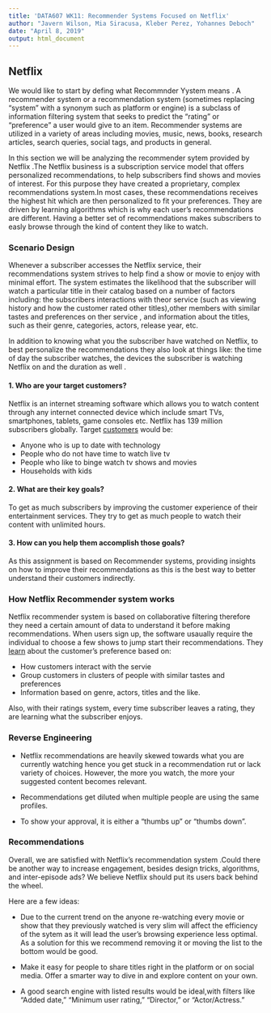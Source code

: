 ---
title: 'DATA607 WK11: Recommender Systems Focused on Netflix'
author: "Javern Wilson, Mia Siracusa, Kleber Perez, Yohannes Deboch"
date: "April 8, 2019"
output: html_document
---

## Netflix <br/>

We would like to start by defing what Recommnder Yystem means . A recommender system or a recommendation system (sometimes replacing "system" with a synonym such as platform or engine) is a subclass of information filtering system that seeks to predict the "rating" or "preference" a user would give to an item. Recommender systems are utilized in a variety of areas including movies, music, news, books, research articles, search queries, social tags, and products in general. 

In this section we will be analyzing the recommender sytem  provided by Netflix .The Netflix  business is a subscription service model that offers personalized recommendations, to help subscribers find shows and movies of interest. For this purpose they have created a proprietary, complex recommendations system.In most cases, these recommendations receives the highest hit which are then personalized to fit your preferences. They are driven by learning algorithms which is why each user's recommendations are different. Having a better set of recommendations makes subscribers to easly  browse through the kind of content they  like to watch. 

### Scenario Design 
Whenever a subscriber  accesses the Netflix service, their recommendations system strives to help  find a show or movie to enjoy with minimal effort. The system  estimates the likelihood that the subscriber will watch a particular title in their catalog based on a number of factors including: the subscribers interactions with theor  service (such as viewing history and how the customer rated other titles),other members with similar tastes and preferences on ther  service , and information about the titles, such as their genre, categories, actors, release year, etc.

In addition to knowing what you the subscriber have  watched on Netflix, to best personalize the recommendations they  also look at things like: the time of day the subscriber watches, the devices the subscriber is  watching Netflix on and the duration as well .

#### 1. Who are your target customers?

Netflix is an internet streaming software which allows you to watch content through any internet connected device which include smart TVs, smartphones, tablets, game consoles etc. Netflix has 139 million subscribers globally. Target [customers](https://www.business2community.com/marketing/look-new-target-audience-netflix-subscribers-01813457) would be:

  + Anyone who is up to date with technology
  + People who do not have time to watch live tv
  + People who like to binge watch tv shows and movies
  + Households with kids

#### 2. What are their key goals?
To get as much subscribers by improving the customer experience of their entertainment services. They try to get as much people to watch their content with unlimited hours. 

#### 3. How can you help them accomplish those goals?

As this assignment is based on Recommender systems, providing insights on how to improve their recommendations as this is the best way to better understand their customers indirectly.

### How Netflix Recommender system works

Netflix recommender system is based on collaborative filtering therefore they need a certain amount of data to understand it before making recommendations. When users sign up, the software usaually require the individual to choose a few shows to jump start their recommendations. They [learn](https://help.netflix.com/en/node/100639) about the customer's preference based on:

  + How customers interact with the servie
  + Group customers in clusters of people with similar tastes and preferences
  + Information based on genre, actors, titles and the like.

Also, with their ratings system, every time subscriber  leaves a rating, they are learning what the subscriber  enjoys.
  
### Reverse Engineering

  - Netflix recommendations are heavily skewed towards what you are currently watching hence you get stuck in a recommendation rut or lack variety of choices. However, the more you watch, the more your suggested content becomes relevant.

  - Recommendations get diluted when multiple people are using the same profiles.

  - To show your approval, it is either a "thumbs up" or "thumbs down".

### Recommendations

 Overall, we are  satisfied with Netflix's recommendation system .Could there be another way to increase engagement, besides design tricks, algorithms, and inter-episode ads? We believe Netflix should put its users back behind the wheel. 
 
 Here are a few ideas:
 
  - Due to the current trend on the  anyone re-watching every movie or show that they previously watched is very slim will        affect the efficiency of the sytem as it will lead the user's browsing experience less optimal. As a solution for this        we recommend removing it or moving the list to the bottom would be good.
  
  
  -  Make it easy for people to share titles right in the platform or on social media. Offer a smarter way to dive in and          explore content on your own.
  
  
  - A good search engine with listed results would be ideal,with filters like "Added date," "Minimum user rating,"                "Director," or "Actor/Actress."
